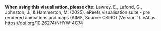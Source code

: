 <div class="citation">
  <p>
    <strong>When using this visualisation, please cite:</strong> Lawrey, E., Lafond, G., Johnston, J., & Hammerton, M. (2025). eReefs visualisation suite - pre rendered animations and maps (AIMS, Source: CSIRO) (Version 1). eAtlas. <a href="https://doi.org/10.26274/NHYW-4C74">https://doi.org/10.26274/NHYW-4C74</a>
  </p>
</div>
